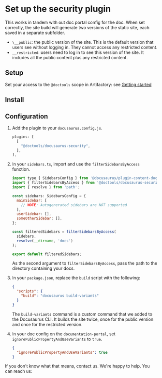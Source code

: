 # Set up the security plugin

This works in tandem with out doc portal config for the doc. When set correctly,
the site build will generate two versions of the static site, each saved in a
separate subfolder.

- `\__public`: the public version of the site. This is the default version that
  users see without logging in. They cannot access any restricted content.
- `__restricted`: users need to log in to see this version of the site. It
  includes all the public content plus any restricted content.

## Setup

Set your access to the `@doctools` scope in Artifactory: see
[Getting started](../../intro.mdx)

## Install


<ThemeCodeBlock packageName="docusaurus-security" />

## Configuration

1.  Add the plugin to your `docusaurus.config.js`.

    ```js
    plugins: [
      [
        "@doctools/docusaurus-security",
      ],
    ],
    ```

1.  In your `sidebars.ts`, import and use the `filterSidebarsByAccess` function.

    ```js
    import type { SidebarsConfig } from '@docusaurus/plugin-content-docs';
    import { filterSidebarsByAccess } from '@doctools/docusaurus-security';
    import { resolve } from 'path';

    const sidebars: SidebarsConfig = {
      mainSidebar: [
        // NOTE: Autogenerated sidebars are NOT supported
      ],
      userSidebar: [],
      someOtherSidebar: [],
    };

    const filteredSidebars = filterSidebarsByAccess(
      sidebars,
      resolve(__dirname, 'docs')
    );

    export default filteredSidebars;
    ```

    As the second argument to `filterSidebarsByAccess`, pass the path to the
    directory containing your docs.

1.  In your `package.json`, replace the `build` script with the following:

    ```json
    {
      "scripts": {
        "build": "docusaurus build-variants"
      }
    }
    ```

    The `build-variants` command is a custom command that we added to the
    Docusaurus CLI. It builds the site twice, once for the public version and
    once for the restricted version.

1.  In your doc config on the `documentation-portal`, set
    `ignorePublicPropertyAndUseVariants` to `true`.

    ```json
    {
      "ignorePublicPropertyAndUseVariants": true
    }
    ```

If you don't know what that means, contact us. We're happy to help. You can
reach us:


<ContactInfo />

